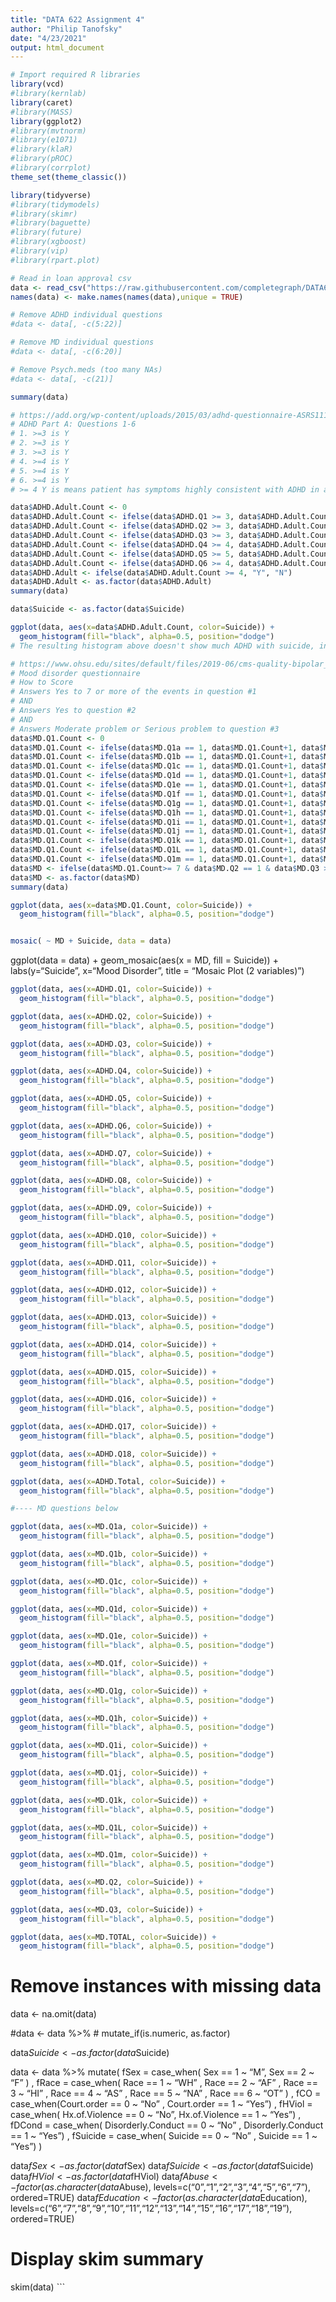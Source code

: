 ```yaml
---
title: "DATA 622 Assignment 4"
author: "Philip Tanofsky"
date: "4/23/2021"
output: html_document
---
```


```r
# Import required R libraries
library(vcd)
#library(kernlab)
library(caret)
#library(MASS)
library(ggplot2)
#library(mvtnorm)
#library(e1071)
#library(klaR)
#library(pROC)
#library(corrplot)
theme_set(theme_classic())

library(tidyverse)
#library(tidymodels)
#library(skimr)
#library(baguette)
#library(future)
#library(xgboost)
#library(vip)
#library(rpart.plot)
```

```r
# Read in loan approval csv
data <- read_csv("https://raw.githubusercontent.com/completegraph/DATA622_MACHINELEARNING/main/HW4/ADHD_data.csv")
names(data) <- make.names(names(data),unique = TRUE)

# Remove ADHD individual questions
#data <- data[, -c(5:22)]

# Remove MD individual questions
#data <- data[, -c(6:20)]

# Remove Psych.meds (too many NAs)
#data <- data[, -c(21)]

summary(data)
```

```r
# https://add.org/wp-content/uploads/2015/03/adhd-questionnaire-ASRS111.pdf
# ADHD Part A: Questions 1-6
# 1. >=3 is Y
# 2. >=3 is Y
# 3. >=3 is Y
# 4. >=4 is Y
# 5. >=4 is Y
# 6. >=4 is Y
# >= 4 Y is means patient has symptoms highly consistent with ADHD in adults

data$ADHD.Adult.Count <- 0
data$ADHD.Adult.Count <- ifelse(data$ADHD.Q1 >= 3, data$ADHD.Adult.Count+1, data$ADHD.Adult.Count)
data$ADHD.Adult.Count <- ifelse(data$ADHD.Q2 >= 3, data$ADHD.Adult.Count+1, data$ADHD.Adult.Count)
data$ADHD.Adult.Count <- ifelse(data$ADHD.Q3 >= 3, data$ADHD.Adult.Count+1, data$ADHD.Adult.Count)
data$ADHD.Adult.Count <- ifelse(data$ADHD.Q4 >= 4, data$ADHD.Adult.Count+1, data$ADHD.Adult.Count)
data$ADHD.Adult.Count <- ifelse(data$ADHD.Q5 >= 5, data$ADHD.Adult.Count+1, data$ADHD.Adult.Count)
data$ADHD.Adult.Count <- ifelse(data$ADHD.Q6 >= 4, data$ADHD.Adult.Count+1, data$ADHD.Adult.Count)
data$ADHD.Adult <- ifelse(data$ADHD.Adult.Count >= 4, "Y", "N")
data$ADHD.Adult <- as.factor(data$ADHD.Adult)
summary(data)

data$Suicide <- as.factor(data$Suicide)

ggplot(data, aes(x=data$ADHD.Adult.Count, color=Suicide)) +
  geom_histogram(fill="black", alpha=0.5, position="dodge")
# The resulting histogram above doesn't show much ADHD with suicide, in fact the lower score has higher suicide rates
```

```r
# https://www.ohsu.edu/sites/default/files/2019-06/cms-quality-bipolar_disorder_mdq_screener.pdf
# Mood disorder questionnaire
# How to Score
# Answers Yes to 7 or more of the events in question #1
# AND
# Answers Yes to question #2
# AND
# Answers Moderate problem or Serious problem to question #3
data$MD.Q1.Count <- 0
data$MD.Q1.Count <- ifelse(data$MD.Q1a == 1, data$MD.Q1.Count+1, data$MD.Q1.Count)
data$MD.Q1.Count <- ifelse(data$MD.Q1b == 1, data$MD.Q1.Count+1, data$MD.Q1.Count)
data$MD.Q1.Count <- ifelse(data$MD.Q1c == 1, data$MD.Q1.Count+1, data$MD.Q1.Count)
data$MD.Q1.Count <- ifelse(data$MD.Q1d == 1, data$MD.Q1.Count+1, data$MD.Q1.Count)
data$MD.Q1.Count <- ifelse(data$MD.Q1e == 1, data$MD.Q1.Count+1, data$MD.Q1.Count)
data$MD.Q1.Count <- ifelse(data$MD.Q1f == 1, data$MD.Q1.Count+1, data$MD.Q1.Count)
data$MD.Q1.Count <- ifelse(data$MD.Q1g == 1, data$MD.Q1.Count+1, data$MD.Q1.Count)
data$MD.Q1.Count <- ifelse(data$MD.Q1h == 1, data$MD.Q1.Count+1, data$MD.Q1.Count)
data$MD.Q1.Count <- ifelse(data$MD.Q1i == 1, data$MD.Q1.Count+1, data$MD.Q1.Count)
data$MD.Q1.Count <- ifelse(data$MD.Q1j == 1, data$MD.Q1.Count+1, data$MD.Q1.Count)
data$MD.Q1.Count <- ifelse(data$MD.Q1k == 1, data$MD.Q1.Count+1, data$MD.Q1.Count)
data$MD.Q1.Count <- ifelse(data$MD.Q1L == 1, data$MD.Q1.Count+1, data$MD.Q1.Count)
data$MD.Q1.Count <- ifelse(data$MD.Q1m == 1, data$MD.Q1.Count+1, data$MD.Q1.Count)
data$MD <- ifelse(data$MD.Q1.Count>= 7 & data$MD.Q2 == 1 & data$MD.Q3 >= 2, "Y", "N")
data$MD <- as.factor(data$MD)
summary(data)

ggplot(data, aes(x=data$MD.Q1.Count, color=Suicide)) +
  geom_histogram(fill="black", alpha=0.5, position="dodge")


mosaic( ~ MD + Suicide, data = data)
```
ggplot(data = data) +
  geom_mosaic(aes(x = MD, fill = Suicide)) +   
  labs(y="Suicide", x="Mood Disorder", title = "Mosaic Plot (2 variables)") 


```r


ggplot(data, aes(x=ADHD.Q1, color=Suicide)) +
  geom_histogram(fill="black", alpha=0.5, position="dodge")

ggplot(data, aes(x=ADHD.Q2, color=Suicide)) +
  geom_histogram(fill="black", alpha=0.5, position="dodge")

ggplot(data, aes(x=ADHD.Q3, color=Suicide)) +
  geom_histogram(fill="black", alpha=0.5, position="dodge")

ggplot(data, aes(x=ADHD.Q4, color=Suicide)) +
  geom_histogram(fill="black", alpha=0.5, position="dodge")

ggplot(data, aes(x=ADHD.Q5, color=Suicide)) +
  geom_histogram(fill="black", alpha=0.5, position="dodge")

ggplot(data, aes(x=ADHD.Q6, color=Suicide)) +
  geom_histogram(fill="black", alpha=0.5, position="dodge")

ggplot(data, aes(x=ADHD.Q7, color=Suicide)) +
  geom_histogram(fill="black", alpha=0.5, position="dodge")

ggplot(data, aes(x=ADHD.Q8, color=Suicide)) +
  geom_histogram(fill="black", alpha=0.5, position="dodge")

ggplot(data, aes(x=ADHD.Q9, color=Suicide)) +
  geom_histogram(fill="black", alpha=0.5, position="dodge")

ggplot(data, aes(x=ADHD.Q10, color=Suicide)) +
  geom_histogram(fill="black", alpha=0.5, position="dodge")

ggplot(data, aes(x=ADHD.Q11, color=Suicide)) +
  geom_histogram(fill="black", alpha=0.5, position="dodge")

ggplot(data, aes(x=ADHD.Q12, color=Suicide)) +
  geom_histogram(fill="black", alpha=0.5, position="dodge")

ggplot(data, aes(x=ADHD.Q13, color=Suicide)) +
  geom_histogram(fill="black", alpha=0.5, position="dodge")

ggplot(data, aes(x=ADHD.Q14, color=Suicide)) +
  geom_histogram(fill="black", alpha=0.5, position="dodge")

ggplot(data, aes(x=ADHD.Q15, color=Suicide)) +
  geom_histogram(fill="black", alpha=0.5, position="dodge")

ggplot(data, aes(x=ADHD.Q16, color=Suicide)) +
  geom_histogram(fill="black", alpha=0.5, position="dodge")

ggplot(data, aes(x=ADHD.Q17, color=Suicide)) +
  geom_histogram(fill="black", alpha=0.5, position="dodge")

ggplot(data, aes(x=ADHD.Q18, color=Suicide)) +
  geom_histogram(fill="black", alpha=0.5, position="dodge")

ggplot(data, aes(x=ADHD.Total, color=Suicide)) +
  geom_histogram(fill="black", alpha=0.5, position="dodge")

#---- MD questions below

ggplot(data, aes(x=MD.Q1a, color=Suicide)) +
  geom_histogram(fill="black", alpha=0.5, position="dodge")

ggplot(data, aes(x=MD.Q1b, color=Suicide)) +
  geom_histogram(fill="black", alpha=0.5, position="dodge")

ggplot(data, aes(x=MD.Q1c, color=Suicide)) +
  geom_histogram(fill="black", alpha=0.5, position="dodge")

ggplot(data, aes(x=MD.Q1d, color=Suicide)) +
  geom_histogram(fill="black", alpha=0.5, position="dodge")

ggplot(data, aes(x=MD.Q1e, color=Suicide)) +
  geom_histogram(fill="black", alpha=0.5, position="dodge")

ggplot(data, aes(x=MD.Q1f, color=Suicide)) +
  geom_histogram(fill="black", alpha=0.5, position="dodge")

ggplot(data, aes(x=MD.Q1g, color=Suicide)) +
  geom_histogram(fill="black", alpha=0.5, position="dodge")

ggplot(data, aes(x=MD.Q1h, color=Suicide)) +
  geom_histogram(fill="black", alpha=0.5, position="dodge")

ggplot(data, aes(x=MD.Q1i, color=Suicide)) +
  geom_histogram(fill="black", alpha=0.5, position="dodge")

ggplot(data, aes(x=MD.Q1j, color=Suicide)) +
  geom_histogram(fill="black", alpha=0.5, position="dodge")

ggplot(data, aes(x=MD.Q1k, color=Suicide)) +
  geom_histogram(fill="black", alpha=0.5, position="dodge")

ggplot(data, aes(x=MD.Q1L, color=Suicide)) +
  geom_histogram(fill="black", alpha=0.5, position="dodge")

ggplot(data, aes(x=MD.Q1m, color=Suicide)) +
  geom_histogram(fill="black", alpha=0.5, position="dodge")

ggplot(data, aes(x=MD.Q2, color=Suicide)) +
  geom_histogram(fill="black", alpha=0.5, position="dodge")

ggplot(data, aes(x=MD.Q3, color=Suicide)) +
  geom_histogram(fill="black", alpha=0.5, position="dodge")

ggplot(data, aes(x=MD.TOTAL, color=Suicide)) +
  geom_histogram(fill="black", alpha=0.5, position="dodge")
```  

# Remove instances with missing data
data <- na.omit(data)

#data <- data %>% 
#  mutate_if(is.numeric, as.factor)

data$Suicide <- as.factor(data$Suicide)


data <- data %>% mutate(
             fSex = case_when( Sex == 1 ~ "M", 
                               Sex == 2 ~ "F" ) ,
             fRace = case_when(
                  Race == 1 ~ "WH" ,
                  Race == 2 ~ "AF" ,
                  Race == 3 ~ "HI" ,
                  Race == 4 ~ "AS" ,
                  Race == 5 ~ "NA" ,
                  Race == 6 ~ "OT"
              ) ,
             fCO = case_when(Court.order == 0 ~ "No" ,
                             Court.order == 1 ~ "Yes") ,
             fHViol = case_when( Hx.of.Violence == 0 ~ "No",
                                 Hx.of.Violence == 1 ~ "Yes") ,
             fDCond = case_when( Disorderly.Conduct == 0 ~ "No" ,
                                 Disorderly.Conduct == 1 ~ "Yes") ,
             fSuicide  = case_when( Suicide == 0 ~ "No" ,
                                    Suicide == 1 ~ "Yes")
             )

data$fSex <- as.factor(data$fSex)
data$fSuicide <- as.factor(data$fSuicide)
data$fHViol <- as.factor(data$fHViol)
data$fAbuse <- factor(as.character(data$Abuse), levels=c("0","1","2","3","4","5","6","7"), ordered=TRUE)
data$fEducation <- factor(as.character(data$Education), levels=c("6","7","8","9","10","11","12","13","14","15","16","17","18","19"), ordered=TRUE)

# Display skim summary
skim(data)
```